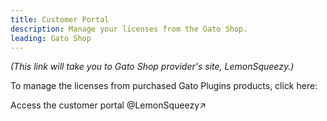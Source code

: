 ```yaml
---
title: Customer Portal
description: Manage your licenses from the Gato Shop.
leading: Gato Shop
---
```


_(This link will take you to Gato Shop provider's site, LemonSqueezy.)_

To manage the licenses from purchased Gato Plugins products, click here:

<div className="flex justify-center"><Link className="not-prose btn text-slate-900 bg-gradient-to-r from-white/80 via-white to-white/80 hover:bg-white transition duration-150 ease-in-out group mb-4" href="https://shop.gatoplugins.com/billing" target="_blank">

Access the customer portal @LemonSqueezy&#x2197;

</Link></div>

